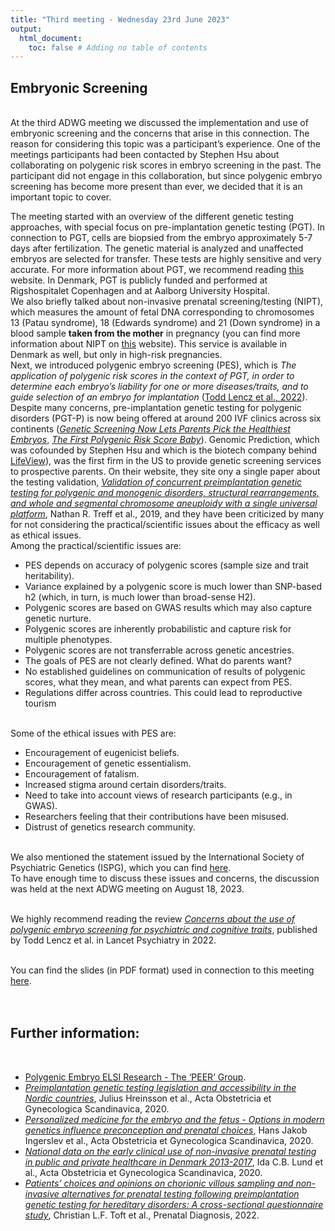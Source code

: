 ```yaml
---
title: "Third meeting - Wednesday 23rd June 2023"
output:
  html_document:
    toc: false # Adding no table of contents
---
```


## Embryonic Screening
<br>
At the third ADWG meeting we discussed the implementation and use of embryonic screening and the concerns that arise in this connection.
The reason for considering this topic was a participant's experience. One of the meetings participants had been contacted by Stephen Hsu about collaborating on polygenic risk scores in embryo screening in the past. The participant did not engage in this collaboration, but since polygenic embryo screening has become more present than ever, we decided that it is an important topic to cover. 

The meeting started with an overview of the different genetic testing approaches, with special focus on pre-implantation genetic testing (PGT). In connection to PGT, cells are biopsied from the embryo approximately 5-7 days after fertilization. The genetic material is analyzed and unaffected embryos are selected for transfer. These tests are highly sensitive and very accurate. For more information about PGT, we recommend reading <a href="https://learn.genetics.utah.edu/content/disorders/whatispgt" target="_blank" rel="noopener noreferrer" title="What is Preimplantation Genetic Testing">this</a> website.
In Denmark, PGT is publicly funded and performed at Rigshospitalet Copenhagen and at Aalborg University Hospital.
<br>
We also briefly talked about non-invasive prenatal screening/testing (NIPT), which measures the amount of fetal DNA corresponding to chromosomes 13 (Patau syndrome), 18 (Edwards syndrome) and 21 (Down syndrome) in a blood sample __taken from the mother__ in pregnancy (you can find more information about NIPT on <a href="https://www.stgeorges.nhs.uk/service/maternity-services/your-pregnancy/fetal-medicine-unit/the-safe-test/" target="_blank" rel="noopener noreferrer" title="Non-Invasive Prenatal Testing">this</a> website). This service is available in Denmark as well, but only in high-risk pregnancies.
<br>
Next, we introduced polygenic embryo screening (PES), which is 
_The application of polygenic risk scores in the context of PGT, in order to determine each embryo's liability for one or more diseases/traits, and to guide selection of an embryo for implantation_ (<a href="https://doi.org/10.1016/s2215-0366(22)00157-2" target="_blank" rel="noopener noreferrer" title="Concerns about the use of polygenic embryo screening for psychiatric and cognitive traits">Todd Lencz et al., 2022</a>).
Despite many concerns, pre-implantation genetic testing for polygenic disorders (PGT-P) is now being offered at around 200 IVF clinics across six continents (<a href="https://www.wired.co.uk/article/genetic-screening-ivf-healthiest-embryos" target="_blank" rel="noopener noreferrer" title="Genetic Screening Now Lets Parents Pick the Healthiest Embryos">_Genetic Screening Now Lets Parents Pick the Healthiest Embryos_</a>, <a href="https://www.geneticsandsociety.org/biopolitical-times/first-polygenic-risk-score-baby" target="_blank" rel="noopener noreferrer" title="The First Polygenic Risk Score Baby">_The First Polygenic Risk Score Baby_</a>).
Genomic Prediction, which was cofounded by Stephen Hsu and which is the biotech company behind <a href="https://www.lifeview.com/" target="_blank" rel="noopener noreferrer" title="LifeView">LifeView</a>), was the first firm in the US to provide genetic screening services to prospective parents. On their website, they site ony a single paper about the testing validation, <a href="https://doi.org/10.1016/j.ejmg.2019.04.004" target="_blank" rel="noopener noreferrer" title="Testing validation">_Validation of concurrent preimplantation genetic testing for polygenic and monogenic disorders, structural rearrangements, and whole and segmental chromosome aneuploidy with a single universal platform_</a>, Nathan R. Treff et al., 2019, and they have been criticized by many for not considering the practical/scientific issues about the efficacy as well as ethical issues.
<br> 
Among the practical/scientific issues are:

* PES depends on accuracy of polygenic scores (sample size and trait heritability).
* Variance explained by a polygenic score is much lower than SNP-based h2 (which, in turn, is much lower than broad-sense H2).
* Polygenic scores are based on GWAS results which may also capture genetic nurture.
* Polygenic scores are inherently probabilistic and capture risk for multiple phenotypes.
* Polygenic scores are not transferrable across genetic ancestries.
* The goals of PES are not clearly defined. What do parents want?
* No established guidelines on communication of results of polygenic scores, what they mean, and what parents can expect from PES.
* Regulations differ across countries. This could lead to reproductive tourism

<br> 
Some of the ethical issues with PES are:

* Encouragement of eugenicist beliefs.
* Encouragement of genetic essentialism.
* Encouragement of fatalism.
* Increased stigma around certain disorders/traits.
* Need to take into account views of research participants (e.g., in GWAS).
* Researchers feeling that their contributions have been misused.
* Distrust of genetics research community.

<br>
We also mentioned the statement issued by the International Society of Psychiatric Genetics (ISPG), which you can find <a href="https://ispg.net/wp-content/uploads/2021/05/2021-May-ISPG-Ethics-Advisory-Embryo-Screening.pdf" target="_blank" rel="noopener noreferrer" title="Advisory on the Use of Polygenic Risk Scores to Screen Embryos for Adult Mental Conditions">here</a>.
<br>
To have enough time to discuss these issues and concerns, the discussion was held at the next ADWG meeting on August 18, 2023.

<br>
We highly recommend reading the review <a href="https://doi.org/10.1016/s2215-0366(22)00157-2" target="_blank" rel="noopener noreferrer" title="Concerns about the use of polygenic embryo screening for psychiatric and cognitive traits">_Concerns about the use of polygenic embryo screening for psychiatric and cognitive traits_</a>, published by Todd Lencz et al. in Lancet Psychiatry in 2022.
<br><br>

You can find the slides (in PDF format) used in connection to this meeting <a href="Slides/ADWG_meeting3_embryonic_screening_part1.pdf" target="_blank" rel="noopener noreferrer" title="ADWG meeting - Embryonic screening">here</a>.
<br><br><br>

## Further information:
<br>

* <a href="https://www.polygenicembryo.org/" target="_blank" rel="noopener noreferrer" title="Polygenic Embryo ELSI Research">Polygenic Embryo ELSI Research - The 'PEER' Group</a>.
* <a href="https://doi.org/10.1111/aogs.13831" target="_blank" rel="noopener noreferrer" title="Preimplantation genetic testing legislation and accessibility in the Nordic countries">_Preimplantation genetic testing legislation and accessibility in the Nordic countries_</a>, Julius Hreinsson et al., Acta Obstetricia et Gynecologica Scandinavica, 2020.
* <a href="https://doi.org/10.1111/aogs.13882" target="_blank" rel="noopener noreferrer" title="Personalized medicine for the embryo and the fetus - Options in modern genetics influence preconception and prenatal choices">_Personalized medicine for the embryo and the fetus - Options in modern genetics influence preconception and prenatal choices_</a>, Hans Jakob Ingerslev et al., Acta Obstetricia et Gynecologica Scandinavica, 2020.
* <a href="https://doi.org/10.1111/aogs.14052" target="_blank" rel="noopener noreferrer" title="National data on the early clinical use of non-invasive prenatal testing in public and private healthcare in Denmark 2013-2017">_National data on the early clinical use of non-invasive prenatal testing in public and private healthcare in Denmark 2013-2017_</a>, Ida C.B. Lund et al., Acta Obstetricia et Gynecologica Scandinavica, 2020.
* <a href="https://doi.org/10.1002/pd.6088" target="_blank" rel="noopener noreferrer" title="Patients' choices and opinions on chorionic villous sampling and non-invasive alternatives for prenatal testing following preimplantation genetic testing for hereditary disorders: A cross-sectional questionnaire study">_Patients' choices and opinions on chorionic villous sampling and non-invasive alternatives for prenatal testing following preimplantation genetic testing for hereditary disorders: A cross-sectional questionnaire study_</a>, Christian L.F. Toft et al., Prenatal Diagnosis, 2022.




